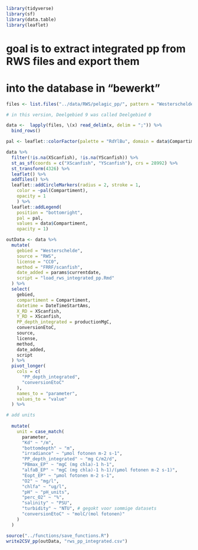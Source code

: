 

```r
library(tidyverse)
library(sf)
library(data.table)
library(leaflet)
```

# goal is to extract integrated pp from RWS files and export them
# into the database in "bewerkt"

```r

files <- list.files("../data/RWS/pelagic_pp/", pattern = "Westerschelde_PrimaireProductie", full.names = T)

# in this version, Deelgebied 9 was called Deelgebied 0

data <-  lapply(files, \(x) read_delim(x, delim = ";")) %>% 
  bind_rows()

```


```r

pal <- leaflet::colorFactor(palette = "RdYlBu", domain = data$Compartiment)

data %>% 
  filter(!is.na(XScanfish), !is.na(YScanfish)) %>%
  st_as_sf(coords = c("XScanfish", "YScanfish"), crs = 28992) %>%
  st_transform(4326) %>%
  leaflet() %>%
  addTiles() %>%
  leaflet::addCircleMarkers(radius = 2, stroke = 1,
    color = ~pal(Compartiment), 
    opacity = 1
    ) %>%
  leaflet::addLegend(
    position = "bottomright", 
    pal = pal, 
    values = data$Compartiment,
    opacity = 1)
```



```r

outData <- data %>%
  mutate(
    gebied = "Westerschelde",
    source = "RWS",
    license = "CC0",
    method = "FRRF/scanfish",
    date_added = params$currentdate,
    script = "load_rws_integrated_pp.Rmd"
  ) %>%
  select(
    gebied,
    compartiment = Compartiment,
    datetime = DateTimeStartAms,
    X_RD = XScanfish,
    Y_RD = XScanfish,
    PP_depth_integrated = productionMgC,
    conversionEtoC,
    source,
    license,
    method,
    date_added,
    script
  ) %>%
  pivot_longer(
    cols = c(
      "PP_depth_integrated",
      "conversionEtoC"
    ), 
    names_to = "parameter", 
    values_to = "value"
  ) %>%

# add units
 
  mutate(
    unit = case_match(
      parameter,
      "Kd" ~ "/m",
      "bottomdepth" ~ "m",
      "irradiance" ~ "µmol fotonen m-2 s-1",
      "PP_depth_integrated" ~ "mg C/m2/d",
      "PBmax_EP" ~ "mgC (mg chla)-1 h-1",
      "alfaB_EP" ~ "mgC (mg chla)-1 h-1)/(µmol fotonen m-2 s-1)",
      "Eopt_EP" ~ "µmol fotonen m-2 s-1",
      "O2" ~ "mg/l",
      "chlfa" ~ "ug/l",
      "pH" ~ "pH_units",
      "perc_O2" ~ "%",
      "salinity" ~ "PSU",
      "turbidity" ~ "NTU", # gegokt voor sommige datasets
      "conversionEtoC" ~ "molC/(mol fotonen)"
    )
  )

```



```r
source("../functions/save_functions.R")
write2CSV_pp(outData, "rws_pp_integrated.csv")

```

